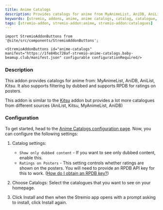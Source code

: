 ```yaml
---
title: Anime Catalogs
description: Provides catalogs for anime from MyAnimeList, AniDB, AniList, Kitsu.
keywords: [stremio, addons, anime, anime catalogs, catalog, catalogue, guide, setup, configuration, install, link]
tags: [stremio-addon, stremio-addon:anime, stremio-addon:catalogues]
---
```


```mdx-code-block
import StremioAddonButtons from '@site/src/components/StremioAddonButtons';

<StremioAddonButtons id="anime-catalogs" manifest="https://1fe84bc728af-stremio-anime-catalogs.baby-beamup.club/manifest.json" configurable configurationRequired/> 
```

<h3>Description</h3>

This addon provides catalogs for anime from: MyAnimeList, AniDB, AniList, Kitsu. 
It also supports filtering by dubbed and supports RPDB for ratings on posters.

This addon is similar to the [Kitsu](/stremio/addons/anime-kitsu) addon but provides a lot more catalogues from different sources (AniList, Kitsu, MyAnimeList, AniDB) 

<h3>Configuration</h3>

To get started, head to the [Anime Catalogs configuration page](https://1fe84bc728af-stremio-anime-catalogs.baby-beamup.club/configure). Now, you can configure the following settings:

1. Catalog settings:
    - `Show only dubbed content` - If you want to see only dubbed content, enable this.
    - `Ratings on Posters` - This setting controls whether ratings are shown on the posters. You will need to provide an RPDB API key for this to work. ([How do I obtain an RPDB key?](stremio/faq#how-do-i-obtain-a-rpdb-api-key])) 

2. Choose Catalogs: Select the catalogues that you want to see on your homepage.
3. Click Install and then when the Stremio app opens with a prompt asking to install, click Install again.
